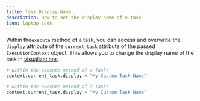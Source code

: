 ```yaml
---
title: Task Display Name
description: How to set the display name of a task
icon: laptop-code
---
```


Within the`execute` method of a task, you can access and overwrite the `display` attribute of the `current_task` attribute of the passed `ExecutionContext` object.
This allows you to change the display name of the task in [visualizations](/workflows/concepts/jobs#visualization).

<RequestExample>

```python Python (Sync)
# within the execute method of a Task:
context.current_task.display = "My Custom Task Name"
```

```python Python (Async)
# within the execute method of a Task:
context.current_task.display = "My Custom Task Name"
```

</RequestExample>
